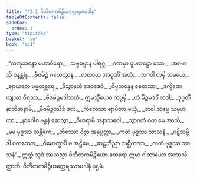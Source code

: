 ```yaml
---
title: "45.1 ဝိဘီတကမိဉ္ဇိယတ္ထေရအပဒါန"
tableOfContents: false
sidebar:
  order: 1
type: "tipitaka"
basket: "su"
book: "ap1"
---
```



<DynamicBreadcrumb />

<Division number="1" book="ap1">

<Paragraph number="5775" type="verses" book="ap1">
_“ကကုသန္ဓော မဟာဝီရော,_  
_သဗ္ဗဓမ္မာန ပါရဂူ;_  
_ဂဏမှာ ဝူပကဋ္ဌော သော,_  
_အဂမာသိ ဝနန္တရံ._  

</Paragraph>

</Division>
<Division number="2" book="ap1">

<Paragraph number="5776" type="verses" book="ap1">
_ဗီဇမိဉ္ဇံ ဂဟေတွာန,_  
_လတာယ အာဝုဏိံ အဟံ;_  
_ဘဂဝါ တမှိ သမယေ,_  
_ဈာယတေ ပဗ္ဗတန္တရေ._  

</Paragraph>

</Division>
<Division number="3" book="ap1">

<Paragraph number="5777" type="verses" book="ap1">
_ဒိသွာနဟံ ဒေဝဒေဝံ,_  
_ဝိပ္ပသန္နေန စေတသာ;_  
_ဒက္ခိဏေယျဿ ဝီရဿ,_  
_ဗီဇမိဉ္ဇမဒါသဟံ._  

</Paragraph>

</Division>
<Division number="4" book="ap1">

<Paragraph number="5778" type="verses" book="ap1">
ဣမသ္မိံယေဝ ကပ္ပမှိ,_  
_ယံ မိဉ္ဇမဒဒိံ တဒါ;_  
_ဒုဂ္ဂတိံ နာဘိဇာနာမိ,_  
_ဗီဇမိဉ္ဇဿိဒံ ဖလံ._  

</Paragraph>

</Division>
<Division number="5" book="ap1">

<Paragraph number="5779" type="verses" book="ap1">
_ကိလေသာ ဈာပိတာ မယှံ,_  
_ဘဝါ သဗ္ဗေ သမူဟတာ;_  
_နာဂေါဝ ဗန္ဓနံ ဆေတွာ,_  
_ဝိဟရာမိ အနာသဝေါ._  

</Paragraph>

</Division>
<Division number="6" book="ap1">

<Paragraph number="5780" type="verses" book="ap1">
_သွာဂတံ ဝတ မေ အာသိ,_  
_မမ ဗုဒ္ဓဿ သန္တိကေ;_  
_တိဿော ဝိဇ္ဇာ အနုပ္ပတ္တာ,_  
_ကတံ ဗုဒ္ဓဿ သာသနံ._  

</Paragraph>

</Division>
<Division number="7" book="ap1">

<Paragraph number="5781" type="verses" book="ap1">
_ပဋိသမ္ဘိဒါ စတဿော,_  
_ဝိမောက္ခာပိ စ အဋ္ဌိမေ;_  
_ဆဠဘိညာ သစ္ဆိကတာ,_  
_ကတံ ဗုဒ္ဓဿ သာသနံ”._  

</Paragraph>

<Paragraph number="5782" book="ap1">
ဣတ္ထံ သုဒံ အာယသ္မာ ဝိဘီတကမိဉ္ဇိယော ထေရော ဣမာ ဂါထာယော အဘာသိတ္ထာတိ.

</Paragraph>
</Division>

<Paragraph number="5783" type="center" book="ap1">
ဝိဘီတကမိဉ္ဇိယတ္ထေရဿာပဒါနံ ပဌမံ.
</Paragraph>